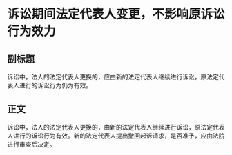 # 诉讼期间法定代表人变更，不影响原诉讼行为效力
## 副标题
诉讼中，法人的法定代表人更换的，应由新的法定代表人继续进行诉讼，原法定代表人进行的诉讼行为仍为有效。
## 正文
诉讼中，法人的法定代表人更换的，由新的法定代表人继续进行诉讼，原法定代表人进行的诉讼行为有效。新的法定代表人提出撤回起诉请求，是否准予，应由法院进行审查后决定。